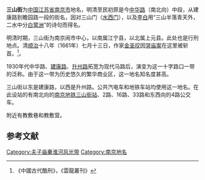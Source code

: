 '''三山街'''为[[中国|中国]][[江苏省|江苏省]][[南京市|南京市]]地名，明清至民初原是今[[中华路_(南京)|中华路]]（南北向）中段，从建康路到瞻园路一段的街名，因对三山门（[[水西门|水西门]]），以及[[李白|李白]]用“三山半落青天外，二水中分[[白鹭洲_(南京)|白鹭洲]]”的诗句而得名。

明清时期，三山街为南京闹市中心，以南属江宁县，以北属上元县。此处也是行刑地点。清[[顺治|顺治]]十八年（1661年）七月十三日，作家[[金圣叹|金圣叹]]因[[哭庙案|哭庙案]]在这里被斩首。<ref>《中國古代酷刑》，《雲龍叢刊》</ref>。

1930年代中华路、[[建康路|建康路]]、[[升州路|升州路]]拓宽为现代马路后，演变为这一十字路口一带的泛称。由于这一带为历史悠久的繁华商业区，这一地名知名度甚高。

三山街以东是建康路，以西是升州路。公共汽电车和地铁车站均使用这一地名。在此设站的有南北向的[[南京地铁|南京地铁]][[三山街站|三山街站]]、2路、16路、33路和东西向的4路公交车。

附近有教敷巷和教敷营。

==参考文献==
{{reflist|2}}

[[Category:夫子庙秦淮河风光带|Category:夫子庙秦淮河风光带]]
[[Category:南京地名|Category:南京地名]]